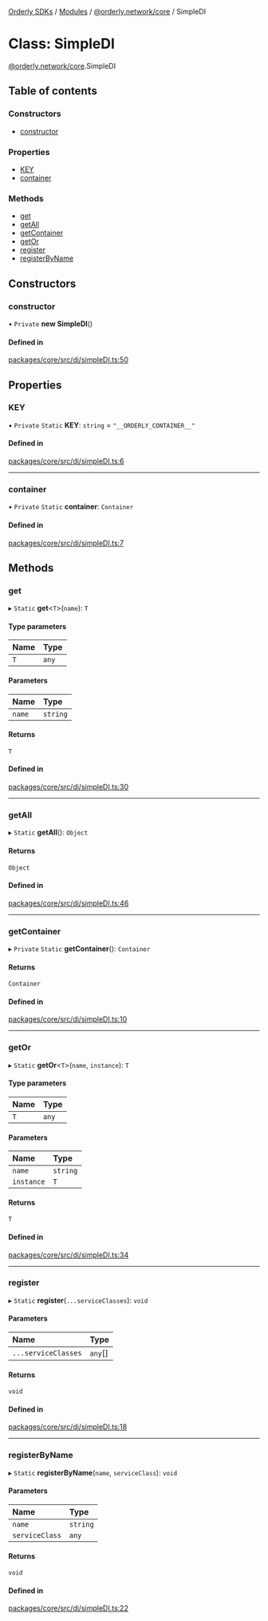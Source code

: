[Orderly SDKs](/sdks/tech-doc/README) / [Modules](/sdks/tech-doc/modules) / [@orderly.network/core](/sdks/tech-doc/modules/orderly_network_core) / SimpleDI

# Class: SimpleDI

[@orderly.network/core](/sdks/tech-doc/modules/orderly_network_core).SimpleDI

## Table of contents

### Constructors

- [constructor](/sdks/tech-doc/classes/orderly_network_core.SimpleDI#constructor)

### Properties

- [KEY](/sdks/tech-doc/classes/orderly_network_core.SimpleDI#key)
- [container](/sdks/tech-doc/classes/orderly_network_core.SimpleDI#container)

### Methods

- [get](/sdks/tech-doc/classes/orderly_network_core.SimpleDI#get)
- [getAll](/sdks/tech-doc/classes/orderly_network_core.SimpleDI#getall)
- [getContainer](/sdks/tech-doc/classes/orderly_network_core.SimpleDI#getcontainer)
- [getOr](/sdks/tech-doc/classes/orderly_network_core.SimpleDI#getor)
- [register](/sdks/tech-doc/classes/orderly_network_core.SimpleDI#register)
- [registerByName](/sdks/tech-doc/classes/orderly_network_core.SimpleDI#registerbyname)

## Constructors

### constructor

• `Private` **new SimpleDI**()

#### Defined in

[packages/core/src/di/simpleDI.ts:50](https://github.com/OrderlyNetwork/js-sdk/blob/ba995f2/packages/core/src/di/simpleDI.ts#L50)

## Properties

### KEY

▪ `Private` `Static` **KEY**: `string` = `"__ORDERLY_CONTAINER__"`

#### Defined in

[packages/core/src/di/simpleDI.ts:6](https://github.com/OrderlyNetwork/js-sdk/blob/ba995f2/packages/core/src/di/simpleDI.ts#L6)

___

### container

▪ `Private` `Static` **container**: `Container`

#### Defined in

[packages/core/src/di/simpleDI.ts:7](https://github.com/OrderlyNetwork/js-sdk/blob/ba995f2/packages/core/src/di/simpleDI.ts#L7)

## Methods

### get

▸ `Static` **get**\<`T`\>(`name`): `T`

#### Type parameters

| Name | Type |
| :------ | :------ |
| `T` | `any` |

#### Parameters

| Name | Type |
| :------ | :------ |
| `name` | `string` |

#### Returns

`T`

#### Defined in

[packages/core/src/di/simpleDI.ts:30](https://github.com/OrderlyNetwork/js-sdk/blob/ba995f2/packages/core/src/di/simpleDI.ts#L30)

___

### getAll

▸ `Static` **getAll**(): `Object`

#### Returns

`Object`

#### Defined in

[packages/core/src/di/simpleDI.ts:46](https://github.com/OrderlyNetwork/js-sdk/blob/ba995f2/packages/core/src/di/simpleDI.ts#L46)

___

### getContainer

▸ `Private` `Static` **getContainer**(): `Container`

#### Returns

`Container`

#### Defined in

[packages/core/src/di/simpleDI.ts:10](https://github.com/OrderlyNetwork/js-sdk/blob/ba995f2/packages/core/src/di/simpleDI.ts#L10)

___

### getOr

▸ `Static` **getOr**\<`T`\>(`name`, `instance`): `T`

#### Type parameters

| Name | Type |
| :------ | :------ |
| `T` | `any` |

#### Parameters

| Name | Type |
| :------ | :------ |
| `name` | `string` |
| `instance` | `T` |

#### Returns

`T`

#### Defined in

[packages/core/src/di/simpleDI.ts:34](https://github.com/OrderlyNetwork/js-sdk/blob/ba995f2/packages/core/src/di/simpleDI.ts#L34)

___

### register

▸ `Static` **register**(`...serviceClasses`): `void`

#### Parameters

| Name | Type |
| :------ | :------ |
| `...serviceClasses` | `any`[] |

#### Returns

`void`

#### Defined in

[packages/core/src/di/simpleDI.ts:18](https://github.com/OrderlyNetwork/js-sdk/blob/ba995f2/packages/core/src/di/simpleDI.ts#L18)

___

### registerByName

▸ `Static` **registerByName**(`name`, `serviceClass`): `void`

#### Parameters

| Name | Type |
| :------ | :------ |
| `name` | `string` |
| `serviceClass` | `any` |

#### Returns

`void`

#### Defined in

[packages/core/src/di/simpleDI.ts:22](https://github.com/OrderlyNetwork/js-sdk/blob/ba995f2/packages/core/src/di/simpleDI.ts#L22)
